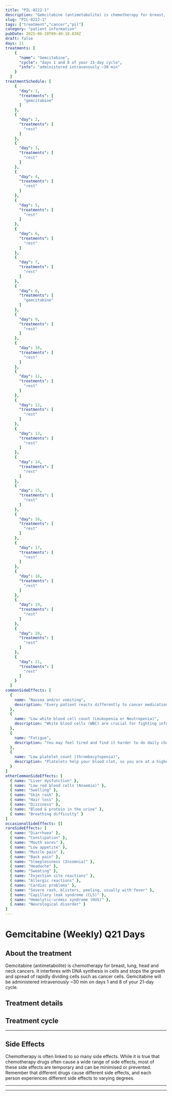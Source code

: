 ```yaml
---
title: "PIL-0222-1"
description: "Gemcitabine (antimetabolite) is chemotherapy for breast, lung, head and neck cancers. It interferes with DNA synthesis in cells and stops the growth and spread of rapidly dividing cells such as cancer cells. Gemcitabine will be administered intravenously ~30 min on days 1 and 8 of your 21-day cycle."
slug: "PIL-0222-1"
tags: ["treatment","cancer","pil"]
category: "patient information"
pubDate: 2025-06-20T09:40:10.830Z
draft: false
days: 21
treatments: [
    {
      "name": "Gemcitabine",
      "cycle": "days 1 and 8 of your 21-day cycle",
      "info": "administered intravenously ~30 min"
    }
  ]
treatmentSchedule: [
    {
      "day": 1,
      "treatments": [
        "gemcitabine"
      ]
    },
    {
      "day": 2,
      "treatments": [
        "rest"
      ]
    },
    {
      "day": 3,
      "treatments": [
        "rest"
      ]
    },
    {
      "day": 4,
      "treatments": [
        "rest"
      ]
    },
    {
      "day": 5,
      "treatments": [
        "rest"
      ]
    },
    {
      "day": 6,
      "treatments": [
        "rest"
      ]
    },
    {
      "day": 7,
      "treatments": [
        "rest"
      ]
    },
    {
      "day": 8,
      "treatments": [
        "gemcitabine"
      ]
    },
    {
      "day": 9,
      "treatments": [
        "rest"
      ]
    },
    {
      "day": 10,
      "treatments": [
        "rest"
      ]
    },
    {
      "day": 11,
      "treatments": [
        "rest"
      ]
    },
    {
      "day": 12,
      "treatments": [
        "rest"
      ]
    },
    {
      "day": 13,
      "treatments": [
        "rest"
      ]
    },
    {
      "day": 14,
      "treatments": [
        "rest"
      ]
    },
    {
      "day": 15,
      "treatments": [
        "rest"
      ]
    },
    {
      "day": 16,
      "treatments": [
        "rest"
      ]
    },
    {
      "day": 17,
      "treatments": [
        "rest"
      ]
    },
    {
      "day": 18,
      "treatments": [
        "rest"
      ]
    },
    {
      "day": 19,
      "treatments": [
        "rest"
      ]
    },
    {
      "day": 20,
      "treatments": [
        "rest"
      ]
    },
    {
      "day": 21,
      "treatments": [
        "rest"
      ]
    }
  ]
commonSideEffects: [
  {
    name: "Nausea and/or vomiting",
    description: "Every patient reacts differently to cancer medication. Many people feel nauseous, and some also experience vomiting. Nausea and vomiting can be managed or reduced with medication."
  },
  {
    name: "Low white blood cell count (Leukopenia or Neutropenia)",
    description: "White blood cells (WBC) are crucial for fighting infection. While receiving treatment, your WBC count can drop, putting you at a higher risk of disease."
  },
  {
    name: "Fatigue",
    description: "You may feel tired and find it harder to do daily chores/activities that you usually do or want to do. It may be physical, emotional and mental exhaustion."
  },
  {
    name: "Low platelet count (thrombocytopenia)",
    description: "Platelets help your blood clot, so you are at a higher risk of bleeding when your platelet count decreases. Let your oncology care team know if you have any excess bruising or bleeding, including nose bleeds, sore gums or blood in your urine or stool."
  }
]
otherCommonSideEffects: [
  { name: "Liver dysfunction" },
  { name: "Low red blood cells (Anaemia)" },
  { name: "Swelling" },
  { name: "Skin rash" },
  { name: "Hair loss" },
  { name: "Dizziness" },
  { name: "Blood & protein in the urine" },
  { name: "Breathing difficulty" }
]
occasionalSideEffects: []
rareSideEffects: [
  { name: "Diarrhoea" },
  { name: "Constipation" },
  { name: "Mouth sores" },
  { name: "Low appetite" },
  { name: "Muscle pain" },
  { name: "Back pain" },
  { name: "Sleeplessness (Insomnia)" },
  { name: "Headache" },
  { name: "Sweating" },
  { name: "Injection site reactions" },
  { name: "Allergic reactions" },
  { name: "Cardiac problems" },
  { name: "Severe rash, blisters, peeling, usually with fever" },
  { name: "Capillary leak syndrome (CLS)" },
  { name: "Hemolytic-uremic syndrome (HUS)" },
  { name: "Neurological disorder" }
]
---
```


# Gemcitabine (Weekly) Q21 Days

## About the treatment

Gemcitabine (antimetabolite) is chemotherapy for breast, lung, head and neck cancers. It interferes with DNA synthesis in cells and stops the growth and spread of rapidly dividing cells such as cancer cells. Gemcitabine will be administered intravenously ~30 min on days 1 and 8 of your 21-day cycle.

## Treatment details

<LegendGrid treatments={treatments} />

## Treatment cycle

<TreatmentCycleGrid treatmentSchedule={treatmentSchedule} />

<hr class="py-0 border-t-[0.5px] border-gray-500" />

## Side Effects

Chemotherapy is often linked to so many side effects. While it is true that chemotherapy drugs often cause a wide range of side effects, most of these side effects are temporary and can be minimised or prevented. Remember that different drugs cause different side effects, and each person experiences different side effects to varying degrees.

<CommonSideEffects commonSideEffects={commonSideEffects} />
<OtherCommonSideEffects otherCommonSideEffects={otherCommonSideEffects} />
<OccasionalSideEffects occasionalSideEffects={occasionalSideEffects} />
<RareSideEffects rareSideEffects={rareSideEffects} />

<hr class="py-0 border-t-[0.5px] border-gray-500" />

<SafeHandlingAccordion />
<GeneralPrecautionsAccordion />
<LifestyleSafetyAccordion />

<hr class="py-0 border-t-[0.5px] border-gray-500" />

<HealthcareTeamContact />
